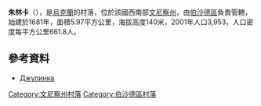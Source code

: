 {{coord|48|26|30|N|29|44|51|E|scale:30000|display=title}}

'''朱林卡'''（{{lang-uk|Джулинка}}），是[[烏克蘭|烏克蘭]]的村落，位於該國西南部[[文尼察州|文尼察州]]，由[[伯沙德區|伯沙德區]]負責管轄，始建於1681年，面積5.97平方公里，海拔高度140米，2001年人口3,953，人口密度每平方公里661.8人。

==參考資料==
*[http://w1.c1.rada.gov.ua/pls/z7503/A005?rdat1=01.04.2014&rf7571=1461 Джулинка]

[[Category:文尼察州村落|Category:文尼察州村落]]
[[Category:伯沙德區村落|Category:伯沙德區村落]]


{{Vinnytsia-geo-stub}}